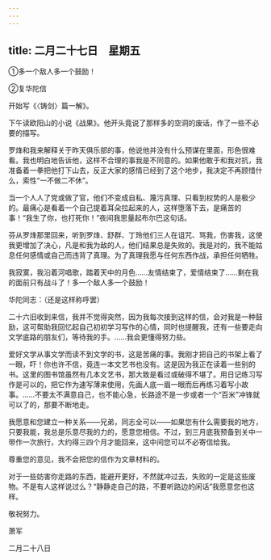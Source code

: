 ```yaml
---
---
---
```

title: 二月二十七日　星期五
---




①多一个敌人多一个鼓励！

②复华陀信



开始写《〈铸剑〉篇一解》。

下午读欧阳山的小说《战果》。他开头竟说了那样多的空洞的废话，作了一些不必要的描写。

罗烽和我来解释关于昨天俱乐部的事，他说他并没有什么预谋在里面，形色很难看。我也明白地告诉他，这样不合理的事我是不同意的。如果他敢于和我对抗，我准备着一拳把他打下山去，反正大家的感情已经到了这个地步，我决定不再顾惜什么，索性“一不做二不休”。

当一个人人了党或做了官，他们不变成自私、蔑污真理、只看到权势的人是极少的。最痛心是看着一个自己提着耳朵拉起来的人，这样堕落下去，是痛苦的事！“我生了你，也打死你！”夜间我思量起布尔巴这句话。

芬从罗烽那里回来，听到罗烽、舒群、丁玲他们三人在诅咒、骂我，伤害我，这使我更增加了决心，凡是和我为敌的人，他们结果总是失败的。我是对的，我不能姑息任何感情或自己而违背了真理。为了真理我愿与任何东西作战，承担任何牺牲。

我寂寞，我沿着河唱歌，踏着天中的月色……友情结束了，爱情结束了……剩在我的面前只有战斗了！多一个敌人多一个鼓励！

华陀同志：（还是这样称呼罢）

二十六旧收到来信，我并不觉得突然，因为我每次接到这样的信，会对我是一种鼓励，这可帮助我回忆起自己初初学习写作的心情，同时也提醒我，还有一些要走向文学底路的朋友们，等待我的手。……我会更懂得努力些。

爱好文学从事文学而读不到文学的书，这是苦痛的事。我刚才把自己的书架上看了一眼，吓！你也许不信，竟连一本文艺书也没有。这是因为我正在读着一些别的书。这里的图书馆虽然有几本文艺书，那大致是看过或破得不堪了。用日记练习写作是可以的，把它作为速写薄来使用，先画人底一眉一眼而后再练习着写小故事。……不要太不满意自己，也不能心急，长路途不是一步或者一个“百米”冲锋就可以了的，那要不断地走。

我愿意和您建立一种关系——兄弟，同志全可以——如果您有什么需要我的地方，只要我能，我总是乐意尽我的力的，愿意您相信。不过，到三月底我预备到关中一带作一次旅行，大约得三四个月才能回来，这中间您可以不必寄信给我。

尊重您的意见，我不会把您的信作为文章材料的。

对于一些妨害你走路的东西，能避开更好，不然就冲过去，失败的一定是这些废物。不是有人这样说过么？“静静走自己的路，不要听路边的闲话”我愿意您也这样。

敬祝努力。

萧军

二月二十八日